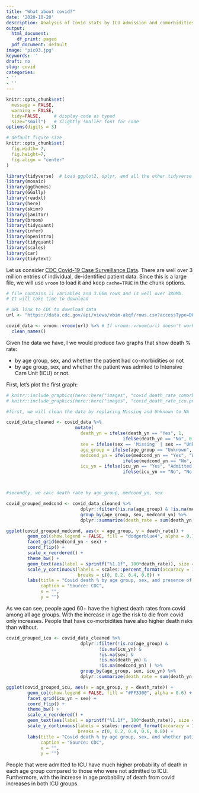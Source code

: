 ```yaml
---
title: "What about covid?"
date: '2020-10-20'
description: Analysis of Covid stats by ICU admission and comorbidities
output:
  html_document:
    df_print: paged
  pdf_document: default
image: "pic03.jpg"
keywords: ''
draft: no
slug: covid
categories:
- ''
- ''
---
```


```r
knitr::opts_chunk$set(
  message = FALSE, 
  warning = FALSE, 
  tidy=FALSE,     # display code as typed
  size="small")   # slightly smaller font for code
options(digits = 3)

# default figure size
knitr::opts_chunk$set(
  fig.width= 7, 
  fig.height=7,
  fig.align = "center"
)
```



```r
library(tidyverse)  # Load ggplot2, dplyr, and all the other tidyverse packages
library(mosaic)
library(ggthemes)
library(GGally)
library(readxl)
library(here)
library(skimr)
library(janitor)
library(broom)
library(tidyquant)
library(infer)
library(openintro)
library(tidyquant)
library(scales)
library(car)
library(tidytext)

```


Let us consider [CDC Covid-19 Case Surveillance Data](https://data.cdc.gov/Case-Surveillance/COVID-19-Case-Surveillance-Public-Use-Data/vbim-akqf). There are well over 3 million entries of individual, de-identified patient data. Since this is a large file, we will use `vroom` to load it and  keep `cache=TRUE` in the chunk options.


```r

# file contains 11 variables and 3.66m rows and is well over 380Mb. 
# It will take time to download

# URL link to CDC to download data
url <- "https://data.cdc.gov/api/views/vbim-akqf/rows.csv?accessType=DOWNLOAD"

covid_data <- vroom::vroom(url) %>% # If vroom::vroom(url) doesn't work, use read_csv(url)
  clean_names()


```

Given the data we have, I we would produce two graphs that show death % rate:

* by age group, sex, and whether the patient had co-morbidities or not
* by age group, sex, and whether the patient was admited to Intensive Care Unit (ICU) or not.

First, let's plot the first graph:

```r
# knitr::include_graphics(here::here("images", "covid_death_rate_comorbidities.png"), error = FALSE)
# knitr::include_graphics(here::here("images", "covid_death_rate_icu.png"), error = FALSE)

#first, we will clean the data by replacing Missing and Unknown to NA

covid_data_cleaned <- covid_data %>% 
                          mutate(
                            death_yn = ifelse(death_yn == "Yes", 1,
                                            ifelse(death_yn == "No", 0, NA)),
                            sex = ifelse(sex == 'Missing' | sex == "Unknown" | sex == "Other", NA, sex),
                            age_group = ifelse(age_group == "Unknown", NA, age_group),
                            medcond_yn = ifelse(medcond_yn == "Yes", "With comorbidities", 
                                            ifelse(medcond_yn == "No", "Without comorbidities", NA)),
                            icu_yn = ifelse(icu_yn == "Yes", "Admitted to ICU", 
                                            ifelse(icu_yn == "No", "No ICU", NA)))



#secondly, we calc death rate by age_group, medcond_yn, sex

covid_grouped_medcond <- covid_data_cleaned %>% 
                            dplyr::filter(!is.na(age_group) & !is.na(medcond_yn) & !is.na(sex) & !is.na(death_yn)) %>% 
                            group_by(age_group, sex, medcond_yn) %>% 
                            dplyr::summarize(death_rate = sum(death_yn, na.rm = T)/n()) 

ggplot(covid_grouped_medcond, aes(x = age_group, y = death_rate)) +
        geom_col(show.legend = FALSE, fill = "dodgerblue4", alpha = 0.7) +
        facet_grid(medcond_yn ~ sex) +
        coord_flip() +
        scale_x_reordered() +
        theme_bw() +
        geom_text(aes(label = sprintf("%1.1f", 100*death_rate)), size = 3, hjust = -0.1) +
        scale_y_continuous(labels = scales::percent_format(accuracy = 1L),
                           breaks = c(0, 0.2, 0.4, 0.6)) +
        labs(title = "Covid death % by age group, sex, and presence of comorbidities",
             caption = "Source: CDC",
             x = "", 
             y = "")
```

As we can see, people aged 60+ have the highest death rates from covid among all age groups. With the increase in age the risk to die from covid only increases. People that have co-morbidities have also higher death risks than without.

```r

covid_grouped_icu <- covid_data_cleaned %>% 
                            dplyr::filter(!is.na(age_group) & 
                                   !is.na(icu_yn) & 
                                   !is.na(sex) & 
                                   !is.na(death_yn) & 
                                   !is.na(medcond_yn) ) %>% 
                            group_by(age_group, sex, icu_yn) %>% 
                            dplyr::summarize(death_rate = sum(death_yn, na.rm = T)/n()) 

ggplot(covid_grouped_icu, aes(x = age_group, y = death_rate)) +
        geom_col(show.legend = FALSE, fill = "#FF3300", alpha = 0.6) +
        facet_grid(icu_yn ~ sex) +
        coord_flip() +
        theme_bw() +
        scale_x_reordered() +
        geom_text(aes(label = sprintf("%1.1f", 100*death_rate)), size = 2.7, hjust = -0.1) +
        scale_y_continuous(labels = scales::percent_format(accuracy = 1L),
                           breaks = c(0, 0.2, 0.4, 0.6, 0.8)) +
        labs(title = "Covid death % by age group, sex, and whether patient was admitted to ICU",
             caption = "Source: CDC",
             x = "", 
             y = "")

```


People that were admitted to ICU have much higher probability of death in each age group compared to those who were not admitted to ICU. Furthermore, with the increase in age probability of death from covid increases in both ICU groups.

